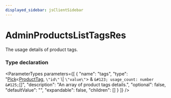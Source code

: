 ```yaml
---
displayed_sidebar: jsClientSidebar
---
```



# AdminProductsListTagsRes

The usage details of product tags.

### Type declaration

<ParameterTypes parameters={[
  {
    "name": "tags",
    "type": "[Pick](internal.Pick.mdx)&#60;[ProductTag](../classes/internal.ProductTag.mdx), `\"id\"` \\| `\"value\"`&#62; & `&#123; usage_count: number  &#125;`[]",
    "description": "An array of product tags details.",
    "optional": false,
    "defaultValue": "",
    "expandable": false,
    "children": []
  }
]} />
